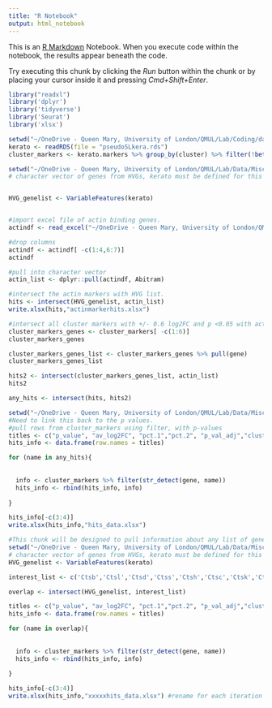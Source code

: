 ```yaml
---
title: "R Notebook"
output: html_notebook
---
```


This is an [R Markdown](http://rmarkdown.rstudio.com) Notebook. When you execute code within the notebook, the results appear beneath the code. 

Try executing this chunk by clicking the *Run* button within the chunk or by placing your cursor inside it and pressing *Cmd+Shift+Enter*. 


```r
library("readxl")
library('dplyr')
library('tidyverse')
library('Seurat')
library('xlsx')
```
```r
setwd("~/OneDrive - Queen Mary, University of London/QMUL/Lab/Coding/data/R/Seurat/SandLKerato")
kerato <- readRDS(file = "pseudoSLkera.rds")
cluster_markers <- kerato.markers %>% group_by(cluster) %>% filter(!between(avg_log2FC, -0.6, 0.6) & p_val_adj < 0.05)
```

```r
setwd("~/OneDrive - Queen Mary, University of London/QMUL/Lab/Data/Misc/Actin Binding RattusNor all GO terms")
# character vector of genes from HVGs, kerato must be defined for this to work. 


HVG_genelist <- VariableFeatures(kerato)


#import excel file of actin binding genes.
actindf <- read_excel("~/OneDrive - Queen Mary, University of London/QMUL/Lab/Data/Misc/Actin Binding RattusNor all GO terms/all GO terms.xlsx")

#drop columns
actindf <- actindf[ -c(1:4,6:7)]
actindf

#pull into character vector
actin_list <- dplyr::pull(actindf, Abitram)

```

```r
#intersect the actin markers with HVG list. 
hits <- intersect(HVG_genelist, actin_list)
write.xlsx(hits,"actinmarkerhits.xlsx")
```

```r
#intersect all cluster markers with +/- 0.6 log2FC and p <0.05 with actin hits
cluster_markers_genes <- cluster_markers[ -c(1:6)]
cluster_markers_genes

cluster_markers_genes_list <- cluster_markers_genes %>% pull(gene)
cluster_markers_genes_list

hits2 <- intersect(cluster_markers_genes_list, actin_list)
hits2

any_hits <- intersect(hits, hits2)


```

```r
setwd("~/OneDrive - Queen Mary, University of London/QMUL/Lab/Data/Misc/Actin Binding RattusNor all GO terms")
#Need to link this back to the p values.
#pull rows from cluster_markers using filter, with p-values
titles <- c("p_value", "av_log2FC", "pct.1","pct.2", "p_val_adj","cluster","gene")
hits_info <- data.frame(row.names = titles)

for (name in any_hits){
  
  
  info <- cluster_markers %>% filter(str_detect(gene, name))
  hits_info <- rbind(hits_info, info)
  
}

hits_info[-c(3:4)]
write.xlsx(hits_info,"hits_data.xlsx")
```

```r
#This chunk will be designed to pull information about any list of genes - manually inputted, and subject them to the same serial intersection process as described abobe
setwd("~/OneDrive - Queen Mary, University of London/QMUL/Lab/Data/Misc/Actin Binding RattusNor all GO terms")
# character vector of genes from HVGs, kerato must be defined for this to work. 
HVG_genelist <- VariableFeatures(kerato)

interest_list <- c('Ctsb','Ctsl','Ctsd','Ctss','Ctsh','Ctsc','Ctsk','Ctse','Ctsg','Ctsz','Ctsj','Ctsf','Ctsr','Ctsm','Cts7','Ctsa','Ctsq') #character vector with gene names

overlap <- intersect(HVG_genelist, interest_list)

titles <- c("p_value", "av_log2FC", "pct.1","pct.2", "p_val_adj","cluster","gene")
hits_info <- data.frame(row.names = titles)

for (name in overlap){
  
  
  info <- cluster_markers %>% filter(str_detect(gene, name))
  hits_info <- rbind(hits_info, info)
  
}

hits_info[-c(3:4)]
write.xlsx(hits_info,"xxxxxhits_data.xlsx") #rename for each iteration if you want to keep the file. 

```

